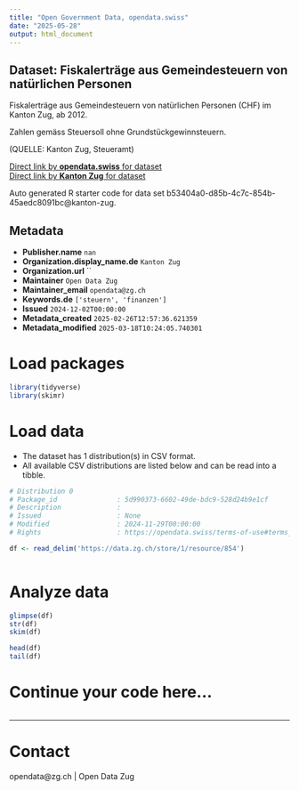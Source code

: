 ```yaml
---
title: "Open Government Data, opendata.swiss"
date: "2025-05-28"
output: html_document
---
```


## Dataset: Fiskalerträge aus Gemeindesteuern von natürlichen Personen

Fiskalerträge aus Gemeindesteuern von natürlichen Personen (CHF) im Kanton Zug, ab 2012.

Zahlen gemäss Steuersoll ohne Grundstückgewinnsteuern.

(QUELLE: Kanton Zug, Steueramt)

[Direct link by **opendata.swiss** for dataset](https://opendata.swiss/de/dataset/fiskalertrage-aus-gemeindesteuern-von-naturlichen-personen)<br>
[Direct link by **Kanton Zug** for dataset](https://www.zg.ch/behoerden/gesundheitsdirektion/statistikfachstelle/themen/oeffentliche-finanzen/steuerstatistik?ebene=e01&kennzahl=k01)

Auto generated R starter code for data set b53404a0-d85b-4c7c-854b-45aedc8091bc@kanton-zug.

## Metadata

- **Publisher.name** `nan`
- **Organization.display_name.de** `Kanton Zug`
- **Organization.url** ``
- **Maintainer** `Open Data Zug`
- **Maintainer_email** `opendata@zg.ch`
- **Keywords.de** `['steuern', 'finanzen']`
- **Issued** `2024-12-02T00:00:00`
- **Metadata_created** `2025-02-26T12:57:36.621359`
- **Metadata_modified** `2025-03-18T10:24:05.740301`


# Load packages

```r

library(tidyverse)
library(skimr)

```

# Load data

-   The dataset has 1 distribution(s) in CSV format.
-   All available CSV distributions are listed below and can be read into a tibble.

```r

# Distribution 0
# Package_id               : 5d990373-6602-49de-bdc9-528d24b9e1cf
# Description              : 
# Issued                   : None
# Modified                 : 2024-11-29T00:00:00
# Rights                   : https://opendata.swiss/terms-of-use#terms_by

df <- read_delim('https://data.zg.ch/store/1/resource/854')



```

# Analyze data

```r

glimpse(df)
str(df)
skim(df)

head(df)
tail(df)

```

# Continue your code here...

```r

```

------------------------------------------------------------------------

# Contact

opendata@zg.ch | Open Data Zug
